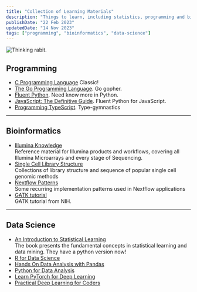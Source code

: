 ```yaml
---
title: "Collection of Learning Materials"
description: "Things to learn, including statistics, programming and bioinformatics."
publishDate: "22 Feb 2023"
updatedDate: "14 Nov 2023"
tags: ["programming", "bioinformatics", "data-science"]
---
```



<Image class="h-40 w-40" src={Rabit} alt="Thinking rabit." format="webp" quality="mid" />

## Programming

- [C Programming Language](https://s3-us-west-2.amazonaws.com/belllabs-microsite-dritchie/cbook/index.html) Classic!
- [The Go Programming Language](https://www.gopl.io/). Go gopher.
- [Fluent Python](https://www.fluentpython.com/). Need know more in Python.
- [JavaScript: The Definitive Guide](https://davidflanagan.com/). Fluent Python for JavaScript.
- [Programming TypeScript](https://www.oreilly.com/library/view/programming-typescript/9781492037644/). Type-gymnastics

---

## Bioinformatics

- [Illumina Knowledge](https://knowledge.illumina.com/) \
  Reference material for Illumina products and workflows, covering all Illumina Microarrays and every stage of Sequencing.
- [Single Cell Library Structure](https://github.com/Teichlab/scg_lib_structs) \
  Collections of library structure and sequence of popular single cell genomic methods
- [Nextflow Patterns](https://nextflow-io.github.io/patterns/) \
  Some recurring implementation patterns used in Nextflow applications
- [GATK tutorial](https://hpc.nih.gov/training/gatk_tutorial/) \
  GATK tutorial from NIH.

---

## Data Science

- [An Introduction to Statistical Learning](https://www.statlearning.com/) \
  The book presents the fundamental concepts in statistical learning and data mining. They have a python version now!
- [R for Data Science](https://r4ds.had.co.nz/)
- [Hands On Data Analysis with Pandas](https://github.com/stefmolin/Hands-On-Data-Analysis-with-Pandas-2nd-edition)
- [Python for Data Analysis](https://wesmckinney.com/book/)
- [Learn PyTorch for Deep Learning](https://www.learnpytorch.io/)
- [Practical Deep Learning for Coders](https://course.fast.ai/Resources/book.html)
